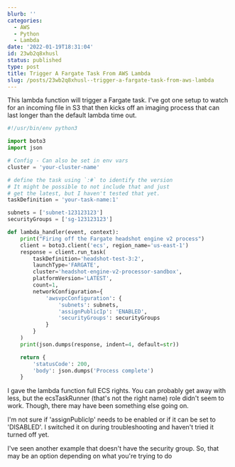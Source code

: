 ```yaml
---
blurb: ''
categories:
  - AWS
  - Python
  - Lambda
date: '2022-01-19T18:31:04'
id: 23wb2q8xhusl
status: published
type: post
title: Trigger A Fargate Task From AWS Lambda
slug: /posts/23wb2q8xhusl--trigger-a-fargate-task-from-aws-lambda
---
```


This lambda function will trigger a Fargate task. I've got one setup to watch for an incoming file in S3 that then kicks off an imaging process that can last longer than the default lambda time out. 


```python
#!/usr/bin/env python3

import boto3
import json

# Config - Can also be set in env vars
cluster = 'your-cluster-name'

# define the task using `:#` to identify the version
# It might be possible to not include that and just
# get the latest, but I haven't tested that yet.
taskDefinition = 'your-task-name:1'

subnets = ['subnet-123123123']
securityGroups = ['sg-123123123']

def lambda_handler(event, context):
    print("Firing off the Fargate headshot engine v2 process")
    client = boto3.client('ecs', region_name='us-east-1')
    response = client.run_task(
        taskDefinition='headshot-test-3:2',
        launchType='FARGATE',
        cluster='headshot-engine-v2-processor-sandbox',
        platformVersion='LATEST',
        count=1,
        networkConfiguration={
            'awsvpcConfiguration': {
                'subnets': subnets,
                'assignPublicIp': 'ENABLED',
                'securityGroups': securityGroups 
            }
        }
    )
    print(json.dumps(response, indent=4, default=str))

    return {
        'statusCode': 200,
        'body': json.dumps('Process complete')
    }
```

I gave the lambda function full ECS rights. You can probably get away with less, but the ecsTaskRunner (that's not the right name) role didn't seem to work. Though, there may have been something else going on. 

I'm not sure if 'assignPublicIp' needs to be enabled or if it can be set to 'DISABLED'. I switched it on during troubleshooting and haven't tried it turned off yet. 

I've seen another example that doesn't have the security group. So, that may be an option depending on what you're trying to do

